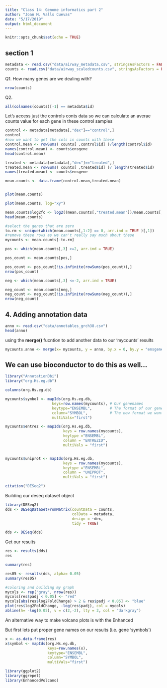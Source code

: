 ```yaml
---
title: "Class 14: Genome informatics part 2"
author: "Joan M. Valls Cuevas"
date: "5/17/2019"
output: html_document
---
```


```r
knitr::opts_chunk$set(echo = TRUE)
```

## section 1

```r
metadata <- read.csv("data/airway_metadata.csv", stringsAsFactors = FALSE)
counts <- read.csv("data/airway_scaledcounts.csv", stringsAsFactors = FALSE)


```

Q1. How many genes are we dealing with?
```r
nrow(counts)
```

Q2.
```r


all(colnames(counts)[-1] == metadata$id)

```


Let's access just the controls conts data so we can calculate an averae counts value for each gene in these control samples
```r
control <- metadata[metadata[,"dex"]=="control",]
control
#now we want to get the cols in counts with these 
control.mean <- rowSums( counts[ ,control$id] )/length(control$id) 
names(control.mean) <- counts$ensgene
head(control.mean)
```



```r
treated <- metadata[metadata[,"dex"]=="treated",]
treated.mean <- rowSums( counts[ ,treated$id] )/ length(treated$id)
names(treated.mean) <- counts$ensgene

mean.counts <- data.frame(control.mean,treated.mean)



```


```r
plot(mean.counts)
```



```r
plot(mean.counts, log="xy")
```

```r
mean.counts$log2fc <- log2((mean.counts[,"treated.mean"])/mean.counts[,"control.mean"])
head(mean.counts)

```


```r
#select the genes that are zero
to.rm <- unique(which(mean.counts[,1:2] == 0, arr.ind = TRUE )[,1])
#remove these rows as we can't really say much about these
mycounts <- mean.counts[-to.rm]

```

```r

pos <- which(mean.counts[,3] >=2, arr.ind = TRUE)

pos_count <- mean.counts[pos,]

pos_count <- pos_count[!is.infinite(rowSums(pos_count)),]
nrow(pos_count)
```



```r
neg <- which(mean.counts[,3] <=-2, arr.ind = TRUE)

neg_count <- mean.counts[neg,]
neg_count <- neg_count[!is.infinite(rowSums(neg_count)),]
nrow(neg_count)
```

## 4. Adding annotation data

```r
anno <- read.csv("data/annotables_grch38.csv")
head(anno)
```




using the **merge()** fucntion to add another data to our 'mycounts' results
```r
mycounts.anno <- merge(x= mycounts, y = anno, by.x = 0, by.y = "ensgene")
```


## We can use bioconductor to do this as well... 

```r
library("AnnotationDbi")
library("org.Hs.eg.db")
```



```r
columns(org.Hs.eg.db)
```




```r
mycounts$symbol <- mapIds(org.Hs.eg.db,
                     keys=row.names(mycounts), # Our genenames
                     keytype="ENSEMBL",        # The format of our genenames
                     column="SYMBOL",          # The new format we want to add
                     multiVals="first")
```





```r
mycounts$entrez <- mapIds(org.Hs.eg.db,
                          keys = row.names(mycounts),
                          keytype ="ENSEMBL",
                          column = "ENTREZID",
                          multiVals = "first")


mycounts$uniprot <- mapIds(org.Hs.eg.db,
                          keys = row.names(mycounts),
                          keytype ="ENSEMBL",
                          column = "UNIPROT",
                          multiVals = "first")
```


```r
citation("DESeq2")
```


Building our deseq dataset object
```r
library(DESeq2)
dds <- DESeqDataSetFromMatrix(countData = counts,
                              colData = metadata,
                              design = ~dex,
                              tidy = TRUE)
```

```r
dds <- DESeq(dds)
```


Get our results
```r
res <- results(dds)
res
```


```r
summary(res)
```

```r
res05 <- results(dds, alpha= 0.05)
summary(res05)
```

```r
#coloring and building my graph
mycols <- rep("gray", nrow(res))
mycols[res$padj < 0.05] <- "red"
mycols[abs(res$log2FoldChange) > 2 & res$padj < 0.05] <- "blue"
plot(res$log2FoldChange, -log(res$padj), col = mycols)
abline(h= -log(0.05), v = c(2,-2), lty = 2, col = "darkgray")
```

An alternative way to make volcano plots is with the Enhanced

But first lets put proper gene names on our results (i.e. gene 'symbols')

```r
x <- as.data.frame(res)
x$symbol <- mapIds(org.Hs.eg.db, 
                   keys=row.names(x),
                   keytype="ENSEMBL",
                   column="SYMBOL",
                   multiVals="first")
```

```r
library(ggplot2)
library(ggrepel)
library(EnhancedVolcano)
```







